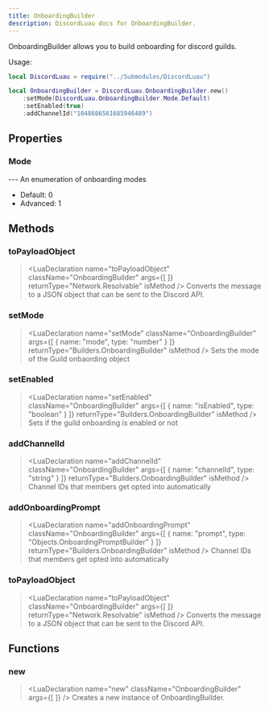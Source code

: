 ```yaml
---
title: OnboardingBuilder
description: DiscordLuau docs for OnboardingBuilder.
---
```

[//]: # (This file was automatically compiled through the Generator luau code under this repository)
[//]: # (if you want to edit the documentation of discord-luau, please write changes)
[//]: # (to the discord-luau repository itself, we extract the comments from discord-luau and translate)
[//]: # (them into markdown files that Nextra can interpret!)

[//]: # (----- DOCUMENT IMPORTS ----- )


[//]: # (----- DOCUMENT DESCRIPTION ----- )

OnboardingBuilder allows you to build onboarding for discord guilds.

Usage:
```lua
local DiscordLuau = require("../Submodules/DiscordLuau")

local OnboardingBuilder = DiscordLuau.OnboardingBuilder.new()
	:setMode(DiscordLuau.OnboardingBuilder.Mode.Default)
	:setEnabled(true)
	:addChannelId("1048686561685946489")
```

[//]: # (----- DOCUMENT PROPERTIES ----- )

## Properties

### Mode

<LuaProperty name="OnboardingBuilder.Mode" type="table" />
---
An enumeration of onboarding modes

- Default: 0
- Advanced: 1

[//]: # (----- DOCUMENT METHODS ----- )

## Methods

### toPayloadObject

> <LuaDeclaration name="toPayloadObject" className="OnboardingBuilder" args={[  ]} returnType="Network.Resolvable" isMethod />
Converts the message to a JSON object that can be sent to the Discord API.
### setMode

> <LuaDeclaration name="setMode" className="OnboardingBuilder" args={[ { name: "mode", type: "number" } ]} returnType="Builders.OnboardingBuilder" isMethod />
Sets the mode of the Guild onbaording object
### setEnabled

> <LuaDeclaration name="setEnabled" className="OnboardingBuilder" args={[ { name: "isEnabled", type: "boolean" } ]} returnType="Builders.OnboardingBuilder" isMethod />
Sets if the guild onboarding is enabled or not
### addChannelId

> <LuaDeclaration name="addChannelId" className="OnboardingBuilder" args={[ { name: "channelId", type: "string" } ]} returnType="Builders.OnboardingBuilder" isMethod />
Channel IDs that members get opted into automatically
### addOnboardingPrompt

> <LuaDeclaration name="addOnboardingPrompt" className="OnboardingBuilder" args={[ { name: "prompt", type: "Objects.OnboardingPromptBuilder" } ]} returnType="Builders.OnboardingBuilder" isMethod />
Channel IDs that members get opted into automatically
### toPayloadObject

> <LuaDeclaration name="toPayloadObject" className="OnboardingBuilder" args={[  ]} returnType="Network.Resolvable" isMethod />
Converts the message to a JSON object that can be sent to the Discord API.

[//]: # (----- DOCUMENT FUNCTIONS ----- )

## Functions

### new

> <LuaDeclaration name="new" className="OnboardingBuilder" args={[  ]} />
Creates a new instance of OnboardingBuilder.

